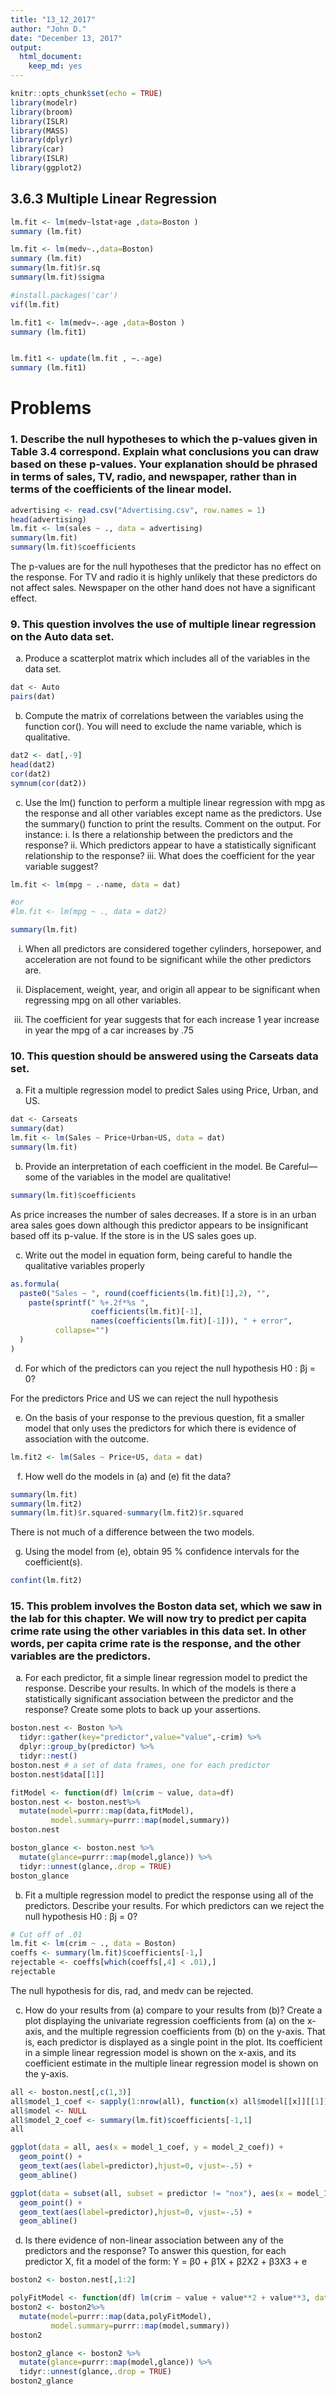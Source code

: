 ```yaml
---
title: "13_12_2017"
author: "John D."
date: "December 13, 2017"
output: 
  html_document: 
    keep_md: yes
---
```


```r
knitr::opts_chunk$set(echo = TRUE)
library(modelr)
library(broom)
library(ISLR)
library(MASS)
library(dplyr)
library(car)
library(ISLR)
library(ggplot2)
```

## 3.6.3 Multiple Linear Regression

```r

lm.fit <- lm(medv~lstat+age ,data=Boston )
summary (lm.fit)

lm.fit <- lm(medv~.,data=Boston)
summary (lm.fit)
summary(lm.fit)$r.sq
summary(lm.fit)$sigma

#install.packages('car')
vif(lm.fit)

lm.fit1 <- lm(medv∼.-age ,data=Boston )
summary (lm.fit1)


lm.fit1 <- update(lm.fit , ∼.-age)
summary (lm.fit1)
```

# Problems

### 1. Describe the null hypotheses to which the p-values given in Table 3.4 correspond. Explain what conclusions you can draw based on these p-values. Your explanation should be phrased in terms of sales, TV, radio, and newspaper, rather than in terms of the coefficients of the linear model.
  
```r
advertising <- read.csv("Advertising.csv", row.names = 1)
head(advertising)
lm.fit <- lm(sales ~ ., data = advertising)
summary(lm.fit)
summary(lm.fit)$coefficients
```

The p-values are for the null hypotheses that the predictor has no effect on the response. For TV and radio it is highly unlikely that these predictors do not affect sales. Newspaper on the other hand does not have a significant effect.

### 9. This question involves the use of multiple linear regression on the Auto data set.

  (a) Produce a scatterplot matrix which includes all of the variables in the data set.

```r
dat <- Auto
pairs(dat)
```
  
  (b) Compute the matrix of correlations between the variables using the function cor(). You will need to exclude the name variable, which is qualitative.

```r
dat2 <- dat[,-9]
head(dat2)
cor(dat2)
symnum(cor(dat2))
```  

  (c) Use the lm() function to perform a multiple linear regression with mpg as the response and all other variables except name as the predictors. Use the summary() function to print the results. Comment on the output. For instance:
    i. Is there a relationship between the predictors and the response?
    ii. Which predictors appear to have a statistically significant relationship to the response?
    iii. What does the coefficient for the year variable suggest?

```r
lm.fit <- lm(mpg ~ .-name, data = dat)

#or
#lm.fit <- lm(mpg ~ ., data = dat2)

summary(lm.fit)

```

i. When all predictors are considered together cylinders, horsepower, and acceleration are not found to be significant while the other predictors are.

ii. Displacement, weight, year, and origin all appear to be significant when regressing mpg on all other variables.

iii. The coefficient for year suggests that for each increase 1 year increase in year the mpg of a car increases by .75

### 10. This question should be answered using the Carseats data set.

  (a) Fit a multiple regression model to predict Sales using Price, Urban, and US.
  
```r
dat <- Carseats
summary(dat)
lm.fit <- lm(Sales ~ Price+Urban+US, data = dat)
summary(lm.fit)
```

  (b) Provide an interpretation of each coefficient in the model. Be Careful—some of the variables in the model are qualitative!
  
```r
summary(lm.fit)$coefficients
```

As price increases the number of sales decreases. If a store is in an urban area sales goes down although this predictor appears to be insignificant based off its p-value. If the store is in the US sales goes up.

  (c) Write out the model in equation form, being careful to handle the qualitative variables properly
  
```r
as.formula(
  paste0("Sales ~ ", round(coefficients(lm.fit)[1],2), "", 
    paste(sprintf(" %+.2f*%s ", 
                  coefficients(lm.fit)[-1],  
                  names(coefficients(lm.fit)[-1])), " + error", 
          collapse="")
  )
)
```

  (d) For which of the predictors can you reject the null hypothesis H0 : βj = 0?
  
For the predictors Price and US we can reject the null hypothesis

  (e) On the basis of your response to the previous question, fit a smaller model that only uses the predictors for which there is evidence of association with the outcome.
  
```r
lm.fit2 <- lm(Sales ~ Price+US, data = dat)
```

  (f) How well do the models in (a) and (e) fit the data?

```r
summary(lm.fit)
summary(lm.fit2)
summary(lm.fit)$r.squared-summary(lm.fit2)$r.squared

```

There is not much of a difference between the two models.

  (g) Using the model from (e), obtain 95 % confidence intervals for the coefficient(s).

```r
confint(lm.fit2)
```

### 15. This problem involves the Boston data set, which we saw in the lab for this chapter. We will now try to predict per capita crime rate using the other variables in this data set. In other words, per capita crime rate is the response, and the other variables are the predictors.

  (a) For each predictor, fit a simple linear regression model to predict the response. Describe your results. In which of the models is there a statistically significant association between the predictor and the response? Create some plots to back up your assertions.
  
  
  
```r
boston.nest <- Boston %>% 
  tidyr::gather(key="predictor",value="value",-crim) %>%
  dplyr::group_by(predictor) %>%
  tidyr::nest()
boston.nest # a set of data frames, one for each predictor
boston.nest$data[[1]]

fitModel <- function(df) lm(crim ~ value, data=df)
boston.nest <- boston.nest%>%
  mutate(model=purrr::map(data,fitModel),
         model.summary=purrr::map(model,summary))
boston.nest

boston_glance <- boston.nest %>%
  mutate(glance=purrr::map(model,glance)) %>%
  tidyr::unnest(glance,.drop = TRUE)
boston_glance
```

  (b) Fit a multiple regression model to predict the response using all of the predictors. Describe your results. For which predictors can we reject the null hypothesis H0 : βj = 0?
  
```r
# Cut off of .01
lm.fit <- lm(crim ~ ., data = Boston)
coeffs <- summary(lm.fit)$coefficients[-1,]
rejectable <- coeffs[which(coeffs[,4] < .01),]
rejectable
```

The null hypothesis for dis, rad, and medv can be rejected.

  (c) How do your results from (a) compare to your results from (b)? Create a plot displaying the univariate regression coefficients from (a) on the x-axis, and the multiple regression coefficients from (b) on the y-axis. That is, each predictor is displayed as a single point in the plot. Its coefficient in a simple linear regression model is shown on the x-axis, and its coefficient estimate in the multiple linear regression model is shown on the y-axis.
  
```r
all <- boston.nest[,c(1,3)]
all$model_1_coef <- sapply(1:nrow(all), function(x) all$model[[x]][[1]][[2]])
all$model <- NULL
all$model_2_coef <- summary(lm.fit)$coefficients[-1,1]
all

ggplot(data = all, aes(x = model_1_coef, y = model_2_coef)) +
  geom_point() +
  geom_text(aes(label=predictor),hjust=0, vjust=-.5) +
  geom_abline()

ggplot(data = subset(all, subset = predictor != "nox"), aes(x = model_1_coef, y = model_2_coef)) +
  geom_point() +
  geom_text(aes(label=predictor),hjust=0, vjust=-.5) +
  geom_abline()
```

  (d) Is there evidence of non-linear association between any of the predictors and the response? To answer this question, for each predictor X, fit a model of the form: Y = β0 + β1X + β2X2 + β3X3 + e
  
```r
boston2 <- boston.nest[,1:2]

polyFitModel <- function(df) lm(crim ~ value + value**2 + value**3, data=df)
boston2 <- boston2%>%
  mutate(model=purrr::map(data,polyFitModel),
         model.summary=purrr::map(model,summary))
boston2

boston2_glance <- boston2 %>%
  mutate(glance=purrr::map(model,glance)) %>%
  tidyr::unnest(glance,.drop = TRUE)
boston2_glance
```